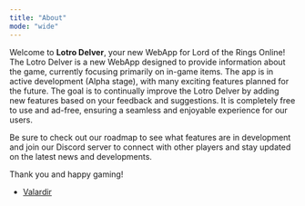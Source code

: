 ```yaml
---
title: "About"
mode: "wide"
---
```


Welcome to **Lotro Delver**, your new WebApp for Lord of the Rings Online! The Lotro Delver is a new WebApp designed to provide information about the game, currently focusing primarily on in-game items. The app is in active development (Alpha stage), with many exciting features planned for the future. The goal is to continually improve the Lotro Delver by adding new features based on your feedback and suggestions. It is completely free to use and ad-free, ensuring a seamless and enjoyable experience for our users.

Be sure to check out our roadmap to see what features are in development and join our Discord server to connect with other players and stay updated on the latest news and developments.

Thank you and happy gaming! 
- [Valardir](https://github.com/Valardir)